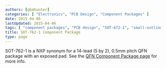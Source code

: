 ```yaml
---
authors: [gbmhunter]
categories: [ "Electronics", "PCB Design", "Component Packages" ]
date: 2015-04-06
lastUpdated: 2015-04-06
tags: [ "component packages", "PCB design", "SOT-672-1", "small-outline", "transistor", "MO-241" ]
title: SOT-762-1 Component Package
type: page
---
```


SOT-762-1 is a NXP synonym for a 14-lead (5 by 2), 0.5mm pitch QFN package with an exposed pad. See the [QFN Component Package page](/pcb-design/component-packages/qfn-component-package/) for more info.

